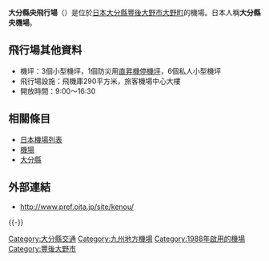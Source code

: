 {{RoughTranslation|ja:大分県央飛行場}}
{{Infobox Airport |
 airport_name = 大分縣央飛行場|
 photo = OITA KENOU AIRPORT.JPG |
 type = 民用 |
 run by =  |
 opened = 1988年|
 city = [[大分縣|大分縣]][[豐後大野市|豐後大野市]][[大野町|大野町]] |
 distance_to_city = |
 elevation = 235m |
 IATA = --- |
 ICAO = ---- |
 coordinates ={{coord|33|1|34|N|131|30|20|E|type:airport}}|
 runway1_heading = 11/29 |
 runway1_feet = 1969 |
 runway1_meter = 600 |
 website = {{url|http://www.pref.oita.jp/site/kenou/}} |
 runway1_surface = 柏油 |
}}

'''大分縣央飛行場'''（{{jpn|j=大分県央飛行場|hg=おおいたけんおうひこうじょう|rm=Ōita Kenō hikōjō|f=y}}）是位於[[日本|日本]][[大分縣|大分縣]][[豐後大野市|豐後大野市]][[大野町|大野町]]的機場。日本人稱'''大分縣央機場'''。

== 飛行場其他資料 ==
*機坪：3個小型機坪，1個防災用[[直昇機|直昇機]][[停機坪|停機坪]]，6個私人小型機坪
*飛行場設施：飛機庫290平方米，旅客機場中心大樓
*開放時間：9:00～16:30
== 相關條目 ==
*[[日本機場列表|日本機場列表]]
*[[機場|機場]]
*[[大分縣|大分縣]]

== 外部連結 ==
* http://www.pref.oita.jp/site/kenou/ {{Wayback|url=http://www.pref.oita.jp/site/kenou/ |date=20201004192139 }}

{{-}}
{{日本機場}}

[[Category:大分縣交通|Category:大分縣交通]]
[[Category:九州地方機場|Category:九州地方機場]]
[[Category:1988年啟用的機場|Category:1988年啟用的機場]]
[[Category:豐後大野市|Category:豐後大野市]]